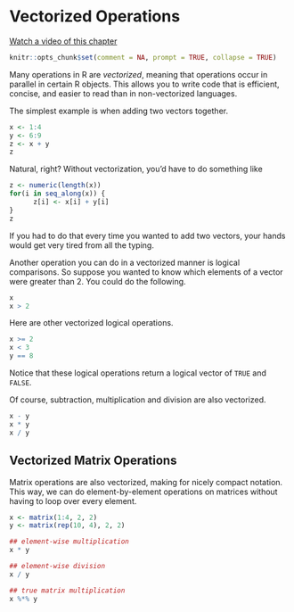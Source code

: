 # Vectorized Operations

[Watch a video of this chapter](https://youtu.be/YH3qtw7mTyA)

```r
knitr::opts_chunk$set(comment = NA, prompt = TRUE, collapse = TRUE)
```

Many operations in R are _vectorized_, meaning that operations occur
in parallel in certain R objects. This allows you to write code that
is efficient, concise, and easier to read than in non-vectorized
languages.

The simplest example is when adding two vectors together.

```r
x <- 1:4
y <- 6:9 
z <- x + y
z
```

Natural, right? Without vectorization, you'd have to do something like

```r
z <- numeric(length(x))
for(i in seq_along(x)) {
      z[i] <- x[i] + y[i]
}
z
```

If you had to do that every time you wanted to add two vectors, your
hands would get very tired from all the typing.

Another operation you can do in a vectorized manner is logical
comparisons. So suppose you wanted to know which elements of a vector
were greater than 2. You could do the following.

```r
x
x > 2
```

Here are other vectorized logical operations.

```r
x >= 2
x < 3
y == 8
```

Notice that these logical operations return a logical vector of `TRUE`
and `FALSE`.


Of course, subtraction, multiplication and division are also vectorized.

```r
x - y
x * y
x / y
```

## Vectorized Matrix Operations

Matrix operations are also vectorized, making for nicely compact
notation. This way, we can do element-by-element operations on
matrices without having to loop over every element.

```r
x <- matrix(1:4, 2, 2)
y <- matrix(rep(10, 4), 2, 2)

## element-wise multiplication
x * y       

## element-wise division
x / y       

## true matrix multiplication
x %*% y     
```



